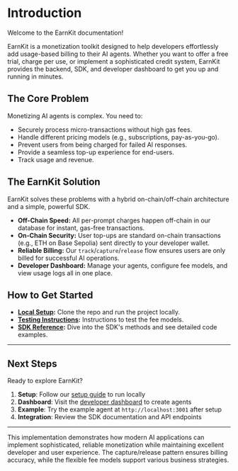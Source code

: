 # Introduction

Welcome to the EarnKit documentation!

EarnKit is a monetization toolkit designed to help developers effortlessly add usage-based billing to their AI agents. Whether you want to offer a free trial, charge per use, or implement a sophisticated credit system, EarnKit provides the backend, SDK, and developer dashboard to get you up and running in minutes.

## The Core Problem

Monetizing AI agents is complex. You need to:
- Securely process micro-transactions without high gas fees.
- Handle different pricing models (e.g., subscriptions, pay-as-you-go).
- Prevent users from being charged for failed AI responses.
- Provide a seamless top-up experience for end-users.
- Track usage and revenue.

## The EarnKit Solution

EarnKit solves these problems with a hybrid on-chain/off-chain architecture and a simple, powerful SDK.

- **Off-Chain Speed:** All per-prompt charges happen off-chain in our database for instant, gas-free transactions.
- **On-Chain Security:** User top-ups are standard on-chain transactions (e.g., ETH on Base Sepolia) sent directly to your developer wallet.
- **Reliable Billing:** Our `track`/`capture`/`release` flow ensures users are only billed for successful AI operations.
- **Developer Dashboard:** Manage your agents, configure fee models, and view usage logs all in one place.

## How to Get Started

- **[Local Setup](./local-setup):** Clone the repo and run the project locally.
- **[Testing Instructions](./testing-fee-models):** Instructions to test the fee models.
- **[SDK Reference](./sdk-reference):** Dive into the SDK's methods and see detailed code examples. 

---

## Next Steps

Ready to explore EarnKit? 

1. **Setup**: Follow our [setup guide](./local-setup) to run locally
2. **Dashboard**: Visit the [developer dashboard](./dashboard) to create agents
3. **Example**: Try the example agent at `http://localhost:3001` after setup
4. **Integration**: Review the SDK documentation and API endpoints

---

This implementation demonstrates how modern AI applications can implement sophisticated, reliable monetization while maintaining excellent developer and user experience. The capture/release pattern ensures billing accuracy, while the flexible fee models support various business strategies.